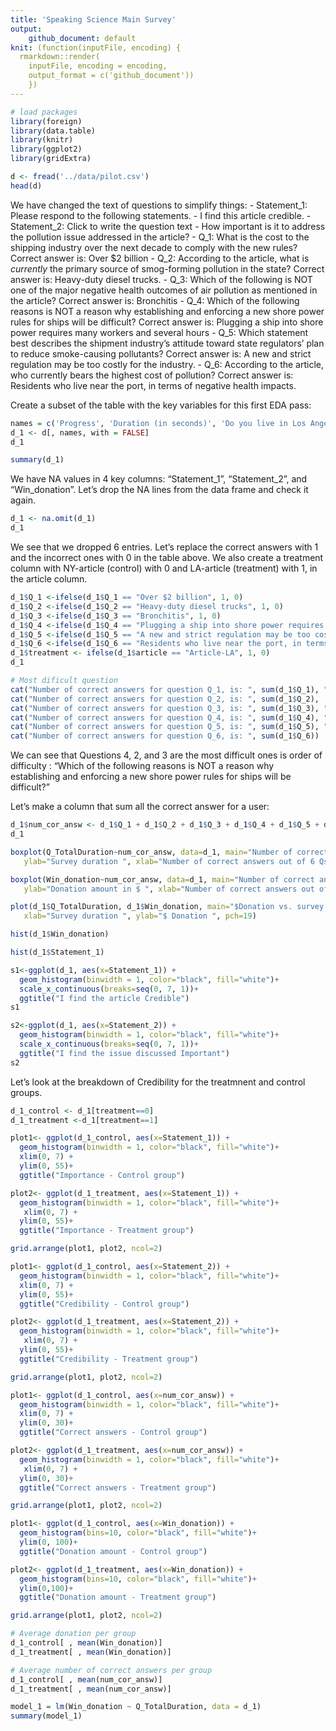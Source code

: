 ```yaml
---
title: 'Speaking Science Main Survey'
output: 
    github_document: default
knit: (function(inputFile, encoding) {
  rmarkdown::render(
    inputFile, encoding = encoding,
    output_format = c('github_document')) 
    })
---
```


```r
# load packages 
library(foreign)
library(data.table)
library(knitr)
library(ggplot2)
library(gridExtra)
```



```r
d <- fread('../data/pilot.csv')
head(d)
```
We have changed the text of questions to simplify things:
- Statement_1: Please respond to the following statements. - I find this article credible.
- Statement_2: Click to write the question text - How important is it to address the pollution issue addressed in the article?
- Q_1: What is the cost to the shipping industry over the next decade to comply with the new rules? Correct answer is: Over $2 billion
- Q_2: According to the article, what is *currently* the primary source of smog-forming pollution in the state? Correct answer is: Heavy-duty diesel trucks.
- Q_3: Which of the following is NOT one of the major negative health outcomes of air pollution as mentioned in the article? Correct answer is: Bronchitis
- Q_4: Which of the following reasons is NOT a reason why establishing and enforcing a new shore power rules for ships will be difficult? Correct answer is: Plugging a ship into shore power requires many workers and several hours
- Q_5: Which statement best describes the shipment industry’s attitude toward state regulators' plan to reduce smoke-causing pollutants? Correct answer is: A new and strict regulation may be too costly for the industry.
- Q_6: According to the article, who currently bears the highest cost of pollution? Correct answer is: Residents who live near the port, in terms of negative health impacts.

Create a subset of the table with the key variables for this first EDA pass:

```r
names = c('Progress', 'Duration (in seconds)', 'Do you live in Los Angeles County?', 'Statement_1', 'Statement_2', 'Q_1', 'Q_2',  'Q_3', 'Q_4', "Q_5", 'Q_6', 'Win_donation', 'Q_TotalDuration', 'city', 'state', 'article' )
d_1 <- d[, names, with = FALSE]
d_1
```
```r
summary(d_1)
```
We have NA values in 4 key columns: "Statement_1", "Statement_2", and "Win_donation". Let's drop the NA lines from the data frame and check it again.
```r
d_1 <- na.omit(d_1)
d_1
```

We see that we dropped 6 entries. Let's replace the correct answers with 1 and the incorrect ones with 0 in the table above. We also create a treatment column with NY-article (control) with 0 and LA-article (treatment) with 1, in the article column.



```r
d_1$Q_1 <-ifelse(d_1$Q_1 == "Over $2 billion", 1, 0)
d_1$Q_2 <-ifelse(d_1$Q_2 == "Heavy-duty diesel trucks", 1, 0)
d_1$Q_3 <-ifelse(d_1$Q_3 == "Bronchitis", 1, 0)
d_1$Q_4 <-ifelse(d_1$Q_4 == "Plugging a ship into shore power requires many workers and several hours", 1, 0)
d_1$Q_5 <-ifelse(d_1$Q_5 == "A new and strict regulation may be too costly for the industry.", 1, 0)
d_1$Q_6 <-ifelse(d_1$Q_6 == "Residents who live near the port, in terms of negative health impacts.", 1, 0)
d_1$treatment <- ifelse(d_1$article == "Article-LA", 1, 0)
d_1
```



```r
# Most dificult question
cat("Number of correct answers for question Q_1, is: ", sum(d_1$Q_1), "\n")
cat("Number of correct answers for question Q_2, is: ", sum(d_1$Q_2),  "\n")
cat("Number of correct answers for question Q_3, is: ", sum(d_1$Q_3), "\n")
cat("Number of correct answers for question Q_4, is: ", sum(d_1$Q_4), "\n")
cat("Number of correct answers for question Q_5, is: ", sum(d_1$Q_5), "\n")
cat("Number of correct answers for question Q_6, is: ", sum(d_1$Q_6))

```

We can see that Questions 4, 2, and 3 are the most difficult ones is order of difficulty : "Which of the following reasons is NOT a reason why establishing and enforcing a new shore power rules for ships will be difficult? "


Let's make a column that sum all the correct answer for a user:

```r
d_1$num_cor_answ <- d_1$Q_1 + d_1$Q_2 + d_1$Q_3 + d_1$Q_4 + d_1$Q_5 + d_1$Q_6
d_1
```

```r
boxplot(Q_TotalDuration~num_cor_answ, data=d_1, main="Number of correct answers vs. duration",
   ylab="Survey duration ", xlab="Number of correct answers out of 6 Qs ", pch=19)
```

```r
boxplot(Win_donation~num_cor_answ, data=d_1, main="Number of correct answers vs. donation amount",
   ylab="Donation amount in $ ", xlab="Number of correct answers out of 6 Qs ", pch=19)
```


```r
plot(d_1$Q_TotalDuration, d_1$Win_donation, main="$Donation vs. survey duration",
   xlab="Survey duration ", ylab="$ Donation ", pch=19)
```

```r
hist(d_1$Win_donation)
```
```r
hist(d_1$Statement_1)
```
```r
s1<-ggplot(d_1, aes(x=Statement_1)) + 
  geom_histogram(binwidth = 1, color="black", fill="white")+
  scale_x_continuous(breaks=seq(0, 7, 1))+
  ggtitle("I find the article Credible")
s1

```

```r
s2<-ggplot(d_1, aes(x=Statement_2)) + 
  geom_histogram(binwidth = 1, color="black", fill="white")+
  scale_x_continuous(breaks=seq(0, 7, 1))+
  ggtitle("I find the issue discussed Important")
s2
```
Let's look at the breakdown of Credibility for the treatmnent and control groups.


```r
d_1_control <- d_1[treatment==0]
d_1_treatment <-d_1[treatment==1]
```

```r
plot1<- ggplot(d_1_control, aes(x=Statement_1)) + 
  geom_histogram(binwidth = 1, color="black", fill="white")+
  xlim(0, 7) +
  ylim(0, 55)+
  ggtitle("Importance - Control group")

plot2<- ggplot(d_1_treatment, aes(x=Statement_1)) + 
  geom_histogram(binwidth = 1, color="black", fill="white")+
   xlim(0, 7) +
  ylim(0, 55)+
  ggtitle("Importance - Treatment group")

grid.arrange(plot1, plot2, ncol=2)
```
```r
plot1<- ggplot(d_1_control, aes(x=Statement_2)) + 
  geom_histogram(binwidth = 1, color="black", fill="white")+
  xlim(0, 7) +
  ylim(0, 55)+
  ggtitle("Credibility - Control group")

plot2<- ggplot(d_1_treatment, aes(x=Statement_2)) + 
  geom_histogram(binwidth = 1, color="black", fill="white")+
   xlim(0, 7) +
  ylim(0, 55)+
  ggtitle("Credibility - Treatment group")

grid.arrange(plot1, plot2, ncol=2)
```
```r
plot1<- ggplot(d_1_control, aes(x=num_cor_answ)) + 
  geom_histogram(binwidth = 1, color="black", fill="white")+
  xlim(0, 7) +
  ylim(0, 30)+
  ggtitle("Correct answers - Control group")

plot2<- ggplot(d_1_treatment, aes(x=num_cor_answ)) + 
  geom_histogram(binwidth = 1, color="black", fill="white")+
   xlim(0, 7) +
  ylim(0, 30)+
  ggtitle("Correct answers - Treatment group")

grid.arrange(plot1, plot2, ncol=2)
```

```r
plot1<- ggplot(d_1_control, aes(x=Win_donation)) + 
  geom_histogram(bins=10, color="black", fill="white")+
  ylim(0, 100)+
  ggtitle("Donation amount - Control group")

plot2<- ggplot(d_1_treatment, aes(x=Win_donation)) + 
  geom_histogram(bins=10, color="black", fill="white")+
  ylim(0,100)+
  ggtitle("Donation amount - Treatment group")

grid.arrange(plot1, plot2, ncol=2)
```

```r
# Average donation per group
d_1_control[ , mean(Win_donation)]
d_1_treatment[ , mean(Win_donation)]
```
```r
# Average number of correct answers per group
d_1_control[ , mean(num_cor_answ)]
d_1_treatment[ , mean(num_cor_answ)]
```


```r
model_1 = lm(Win_donation ~ Q_TotalDuration, data = d_1)
summary(model_1)
```














